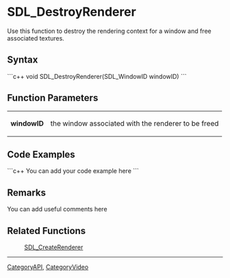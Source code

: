 <!-- pragma section-numbers off -->
<!-- pragma disable-camelcase -->

= SDL_DestroyRenderer =
Use this function to destroy the rendering context for a window and free associated textures.


== Syntax ==
```c++
void SDL_DestroyRenderer(SDL_WindowID windowID)
```

== Function Parameters ==
{|
|'''windowID'''
|the window associated with the renderer to be freed
|}

== Code Examples ==
```c++
You can add your code example here
```

== Remarks ==
You can add useful comments here

== Related Functions ==
:[[SDL_CreateRenderer]]

----
[[CategoryAPI]], [[CategoryVideo]]
